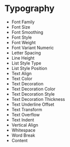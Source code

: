 # Typography

- Font Family
- Font Size
- Font Smoothing
- Font Style
- Font Weight
- Font Variant Numeric
- Letter Spacing
- Line Height
- List Style Type
- List Style Position
- Text Align
- Text Color
- Text Decoration
- Text Decoration Color
- Text Decoration Style
- Text Decoration Thickness
- Text Underline Offset
- Text Transform
- Text Overflow
- Text Indent
- Vertical Align
- Whitespace
- Word Break
- Content
